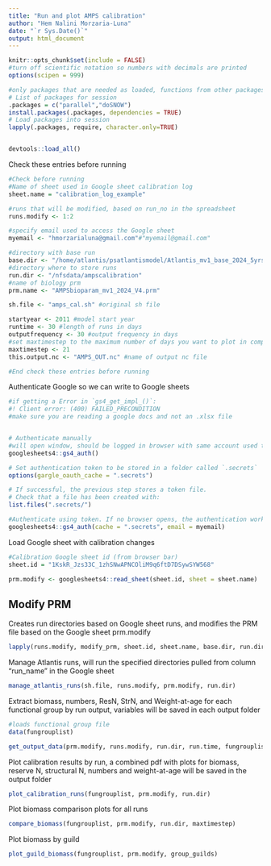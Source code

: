 ```yaml
---
title: "Run and plot AMPS calibration"
author: "Hem Nalini Morzaria-Luna"
date: "`r Sys.Date()`"
output: html_document
---
```


```r
knitr::opts_chunk$set(include = FALSE)
#turn off scientific notation so numbers with decimals are printed
options(scipen = 999)

#only packages that are needed as loaded, functions from other packages are called directly as dplyr::filter
# List of packages for session
.packages = c("parallel","doSNOW")
install.packages(.packages, dependencies = TRUE)
# Load packages into session 
lapply(.packages, require, character.only=TRUE)


devtools::load_all()
```


Check these entries before running
```r

#Check before running
#Name of sheet used in Google sheet calibration log
sheet.name = "calibration_log_example"

#runs that will be modified, based on run_no in the spreadsheet
runs.modify <- 1:2

#specify email used to access the Google sheet
myemail <- "hmorzarialuna@gmail.com"#"myemail@gmail.com"

#directory with base run
base.dir <- "/home/atlantis/psatlantismodel/Atlantis_mv1_base_2024_5yrs_V2"
#directory where to store runs
run.dir <- "/nfsdata/ampscalibration"
#name of biology prm
prm.name <- "AMPSbioparam_mv1_2024_V4.prm"

sh.file <- "amps_cal.sh" #original sh file

startyear <- 2011 #model start year
runtime <- 30 #length of runs in days
outputfrequency <- 30 #output frequency in days
#set maxtimestep to the maximum number of days you want to plot in comparison files
maxtimestep <- 21
this.output.nc <- "AMPS_OUT.nc" #name of output nc file

#End check these entries before running

```

Authenticate Google so we can write to Google sheets
```r

#if getting a Error in `gs4_get_impl_()`:
#! Client error: (400) FAILED_PRECONDITION
#make sure you are reading a google docs and not an .xlsx file


# Authenticate manually
#will open window, should be logged in browser with same account used to access the Google sheet
googlesheets4::gs4_auth()

# Set authentication token to be stored in a folder called `.secrets`
options(gargle_oauth_cache = ".secrets")

# If successful, the previous step stores a token file.
# Check that a file has been created with:
list.files(".secrets/")

#Authenticate using token. If no browser opens, the authentication works.
googlesheets4::gs4_auth(cache = ".secrets", email = myemail)


```

Load Google sheet with calibration changes
```r
#Calibration Google sheet id (from browser bar)
sheet.id = "1KskR_Jzs33C_1zhSNwAPNCOliM9q6ftD7DSywSYW568"

prm.modify <- googlesheets4::read_sheet(sheet.id, sheet = sheet.name)

```

## Modify PRM

Creates run directories based on Google sheet runs, and modifies the PRM file based on the Google sheet prm.modify

```r

lapply(runs.modify, modify_prm, sheet.id, sheet.name, base.dir, run.dir, prm.modify, prm.name)


```



Manage Atlantis runs, will run the specified directories pulled from column "run_name" in the Google sheet

```r


manage_atlantis_runs(sh.file, runs.modify, prm.modify, run.dir)


```


Extract biomass, numbers, ResN, StrN, and Weight-at-age for each functional group by run output, variables will be saved in each output folder
```r

#loads functional group file
data(fungrouplist)

get_output_data(prm.modify, runs.modify, run.dir, run.time, fungrouplist, this.output.nc)


```

Plot calibration results by run, a combined pdf with plots for biomass, reserve N, structural N, numbers and weight-at-age will be saved in the output folder
```r

plot_calibration_runs(fungrouplist, prm.modify, run.dir)

```

Plot biomass comparison plots for all runs
```r
compare_biomass(fungrouplist, prm.modify, run.dir, maxtimestep)

```

Plot biomass by guild
```r
plot_guild_biomass(fungrouplist, prm.modify, group_guilds)
```

